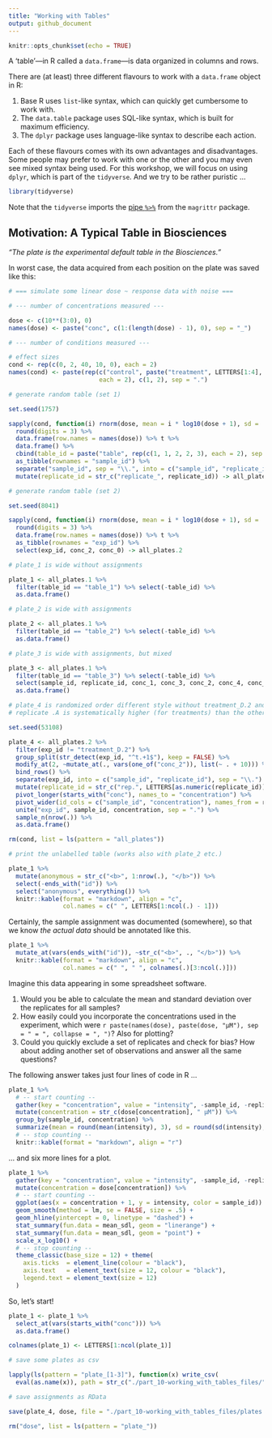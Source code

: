 ```yaml
---
title: "Working with Tables"
output: github_document
---
```


```r
knitr::opts_chunk$set(echo = TRUE)
```

A ‘table’---in R called a `data.frame`---is data organized in columns and rows. 

There are (at least) three different flavours to work with a `data.frame` object in R:

1. Base R uses `list`-like syntax, which can quickly get cumbersome to work with.
2. The `data.table` package uses SQL-like syntax, which is built for maximum efficiency. 
3. The `dplyr` package uses language-like syntax to describe each action.

Each of these flavours comes with its own advantages and disadvantages. Some people may prefer to work with one or the other and you may even see mixed syntax being used. 
For this workshop, we will focus on using `dplyr`, which is part of the `tidyverse`. And we try to be rather puristic …

```r
library(tidyverse)
```

Note that the `tidyverse` imports the [pipe `%>%`](part_01-basic_interactions.html#using-a-pipe) from the `magrittr` package.

## Motivation: A Typical Table in Biosciences

_“The plate is the experimental default table in the Biosciences.”_

In worst case, the data acquired from each position on the plate was saved like this:

```r

# === simulate some linear dose ~ response data with noise ===

# --- number of concentrations measured ---

dose <- c(10**(3:0), 0)
names(dose) <- paste("conc", c(1:(length(dose) - 1), 0), sep = "_")

# --- number of conditions measured ---

# effect sizes
cond <- rep(c(0, 2, 40, 10, 0), each = 2)
names(cond) <- paste(rep(c("control", paste("treatment", LETTERS[1:4], sep = "_")), 
                         each = 2), c(1, 2), sep = ".")

# generate random table (set 1)

set.seed(1757)

sapply(cond, function(i) rnorm(dose, mean = i * log10(dose + 1), sd = .4) )%>% 
  round(digits = 3) %>% 
  data.frame(row.names = names(dose)) %>% t %>% 
  data.frame() %>% 
  cbind(table_id = paste("table", rep(c(1, 1, 2, 2, 3), each = 2), sep = "_")) %>% 
  as_tibble(rownames = "sample_id") %>% 
  separate("sample_id", sep = "\\.", into = c("sample_id", "replicate_id")) %>% 
  mutate(replicate_id = str_c("replicate_", replicate_id)) -> all_plates.1

# generate random table (set 2)

set.seed(8041)

sapply(cond, function(i) rnorm(dose, mean = i * log10(dose + 1), sd = .4) )%>% 
  round(digits = 3) %>% 
  data.frame(row.names = names(dose)) %>% t %>% 
  as_tibble(rownames = "exp_id") %>%
  select(exp_id, conc_2, conc_0) -> all_plates.2

# plate_1 is wide without assignments

plate_1 <- all_plates.1 %>% 
  filter(table_id == "table_1") %>% select(-table_id) %>% 
  as.data.frame()

# plate_2 is wide with assignments

plate_2 <- all_plates.1 %>% 
  filter(table_id == "table_2") %>% select(-table_id) %>% 
  as.data.frame()

# plate_3 is wide with assignments, but mixed

plate_3 <- all_plates.1 %>% 
  filter(table_id == "table_3") %>% select(-table_id) %>% 
  select(sample_id, replicate_id, conc_1, conc_3, conc_2, conc_4, conc_0) %>% 
  as.data.frame()

# plate_4 is randomized order different style without treatment_D.2 and
# replicate .A is systematically higher (for treatments) than the others

set.seed(53108)

plate_4 <- all_plates.2 %>% 
  filter(exp_id != "treatment_D.2") %>% 
  group_split(str_detect(exp_id, "^t.+1$"), keep = FALSE) %>% 
  modify_at(2, ~mutate_at(., vars(one_of("conc_2")), list(~ . + 10))) %>% 
  bind_rows() %>%
  separate(exp_id, into = c("sample_id", "replicate_id"), sep = "\\.") %>% 
  mutate(replicate_id = str_c("rep.", LETTERS[as.numeric(replicate_id)])) %>% 
  pivot_longer(starts_with("conc"), names_to = "concentration") %>% 
  pivot_wider(id_cols = c("sample_id", "concentration"), names_from = replicate_id) %>% 
  unite("exp_id", sample_id, concentration, sep = ".") %>% 
  sample_n(nrow(.)) %>% 
  as.data.frame()

rm(cond, list = ls(pattern = "all_plates"))

# print the unlabelled table (works also with plate_2 etc.)

plate_1 %>% 
  mutate(anonymous = str_c("<b>", 1:nrow(.), "</b>")) %>% 
  select(-ends_with("id")) %>% 
  select("anonymous", everything()) %>% 
  knitr::kable(format = "markdown", align = "c",
               col.names = c(" ", LETTERS[1:ncol(.) - 1]))
```

Certainly, the sample assignment was documented (somewhere), so that we know _the actual data_ should be annotated like this.

```r
plate_1 %>% 
  mutate_at(vars(ends_with("id")), ~str_c("<b>", ., "</b>")) %>% 
  knitr::kable(format = "markdown", align = "c",
               col.names = c(" ", " ", colnames(.)[3:ncol(.)]))
```

Imagine this data appearing in some spreadsheet software. 

1. Would you be able to calculate the mean and standard deviation over the replicates for all samples?
2. How easily could you incorporate the concentrations used in the experiment, which were `r paste(names(dose), paste(dose, "µM"), sep = " = ", collapse = ", ")`? Also for plotting?
3. Could you quickly exclude a set of replicates and check for bias? How about adding another set of observations and answer all the same questions?

The following answer takes just four lines of code in R …

```r
plate_1 %>% 
  # -- start counting --
  gather(key = "concentration", value = "intensity", -sample_id, -replicate_id) %>% 
  mutate(concentration = str_c(dose[concentration], " µM")) %>% 
  group_by(sample_id, concentration) %>% 
  summarize(mean = round(mean(intensity), 3), sd = round(sd(intensity), 3)) %>% 
  # -- stop counting --
  knitr::kable(format = "markdown", align = "r")
```

… and six more lines for a plot.

```r
plate_1 %>% 
  gather(key = "concentration", value = "intensity", -sample_id, -replicate_id) %>% 
  mutate(concentration = dose[concentration]) %>% 
  # -- start counting --
  ggplot(aes(x = concentration + 1, y = intensity, color = sample_id)) +
  geom_smooth(method = lm, se = FALSE, size = .5) +
  geom_hline(yintercept = 0, linetype = "dashed") +
  stat_summary(fun.data = mean_sdl, geom = "linerange") +
  stat_summary(fun.data = mean_sdl, geom = "point") +
  scale_x_log10() + 
  # -- stop counting --
  theme_classic(base_size = 12) + theme(
    axis.ticks  = element_line(colour = "black"),
    axis.text   = element_text(size = 12, colour = "black"),
    legend.text = element_text(size = 12)
  )
```

So, let's start!

```r
plate_1 <- plate_1 %>% 
  select_at(vars(starts_with("conc"))) %>% 
  as.data.frame()

colnames(plate_1) <- LETTERS[1:ncol(plate_1)]

# save some plates as csv

lapply(ls(pattern = "plate_[1-3]"), function(x) write_csv(
  eval(as.name(x)), path = str_c("./part_10-working_with_tables_files/", x, ".csv")))

# save assignments as RData

save(plate_4, dose, file = "./part_10-working_with_tables_files/plates.RData")

rm("dose", list = ls(pattern = "plate_"))
```

